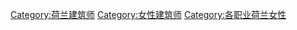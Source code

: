 [[Category:荷兰建筑师|Category:荷兰建筑师]]
[[Category:女性建筑师|Category:女性建筑师]]
[[Category:各职业荷兰女性|Category:各职业荷兰女性]]